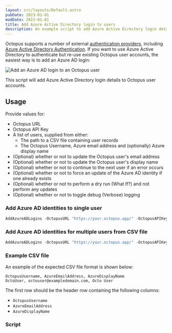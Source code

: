 ```yaml
---
layout: src/layouts/Default.astro
pubDate: 2023-01-01
modDate: 2023-01-01
title: Add Azure Active Directory login to users
description: An example script to add Azure Active Directory login details to Octopus user accounts.
---
```


Octopus supports a number of external [authentication providers](/docs/security/authentication/), including [Azure Active Directory Authentication](/docs/security/authentication/azure-ad-authentication). If you want to use Azure Active Directory to authenticate but re-use existing Octopus user accounts, the easiest way is to add an Azure AD login:

![Add an Azure AD login to an Octopus user](/docs/octopus-rest-api/examples/users-and-teams/images/add-azure-ad-login.png "width=500")

This script will add Azure Active Directory login details to Octopus user accounts.

## Usage

Provide values for:

- Octopus URL
- Octopus API Key
- A list of users, supplied from either:
    - The path to a CSV file containing user records
    - The Octopus Username, Azure email address and (optionally) Azure display name
- (Optional) whether or not to update the Octopus user's email address
- (Optional) whether or not to update the Octopus user's display name
- (Optional) whether or not to continue to the next user if an error occurs
- (Optional) whether or not to force an update of the Azure AD identity if one already exists
- (Optional) whether or not to perform a dry run (What If?) and not perform any updates
- (Optional) whether or not to toggle debug (Verbose) logging

### Add Azure AD identities to single user

```powershell PowerShell (REST API)
AddAzureADLogins -OctopusURL "https://your.octopus.app/" -OctopusAPIKey "API-KEY" -OctopusUsername "OctoUser" -AzureEmailAddress "octouser@exampledomain.com" -AzureDisplayName "Octo User" -ContinueOnError $False -Force $False -WhatIf $False -DebugLogging $False
```

### Add Azure AD identities for multiple users from CSV file

```powershell PowerShell (REST API)
AddAzureADLogins -OctopusURL "https://your.octopus.app/" -OctopusAPIKey "API-KEY" -Path "/path/to/user_azure_ad_logins.csv" -ContinueOnError $False -Force $False -WhatIf $False -DebugLogging $False
```

### Example CSV file

An example of the expected CSV file format is shown below:

```
OctopusUsername, AzureEmailAddress, AzureDisplayName
OctoUser, octouser@exampledomain.com, Octo User 
```
The first row should be the header row containing the following columns:
 - `OctopusUsername`
 - `AzureEmailAddress`
 - `AzureDisplayName`

### Script

<AddAzureADIdentityToUsersScripts />
